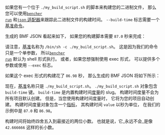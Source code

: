 
如果您有一个位于 `./my_build_script.sh` 的脚本来构建您的二进制文件，
那么您可以使用<code><a href="/zh/docs/explanation/bencher-run/">bencher run</a></code>
和[`json` 适配器][json adapter]来跟踪此二进制文件的构建时间。
`--build-time` 标志需要一个[基准命令][bencher run]。

<ShellExample />

生成的 BMF JSON 看起来如下，
如果您的构建脚本需要 `87.0` 秒来完成：

<ShellJsonExample />

请注意，[基准][benchmark]名称为 `/bin/sh -c ./my_build_script.sh`。
这是因为我们的命令只是一个单参数，
所以<code><a href="/zh/docs/explanation/bencher-run/">bencher run</a></code>
默认为 shell 形式执行。
或者，如果您想强制使用 exec 形式，
可以提供多个参数或使用 `--exec` 标志。

<ExecExample />

如果这个 exec 形式的构建花了 `86.98` 秒，
那么生成的 BMF JSON 将如下所示：

<ExecJsonExample />

现在，[基准][benchmark]名称只是 `./my_build_script.sh`。
`./my_build_script.sh` 对象包含 `build-time` 键。
`build-time` 是内置构建时间[度量][measure]的 slug。
构建时间度量不会为所有项目默认创建。
但是，当您使用构建时间度量时，
它将为您的项目自动创建。
构建时间度量对象包含一个[指标][metric]，
其构建时间 `value` 以秒为单位，
在我们的示例中是 `87.0` 和 `86.98`。

构建时间将始终四舍五入到最接近的两位小数。
也就是说，它_永远不会_是像 `42.666666` 这样的长小数。

[json adapter]: /zh/docs/explanation/adapters/#-json
[bencher run]: /zh/docs/explanation/bencher-run/#benchmark-command

[benchmark]: /zh/docs/explanation/benchmarking/#benchmark
[measure]: /zh/docs/explanation/benchmarking/#measure
[metric]: /zh/docs/explanation/benchmarking/#metrics